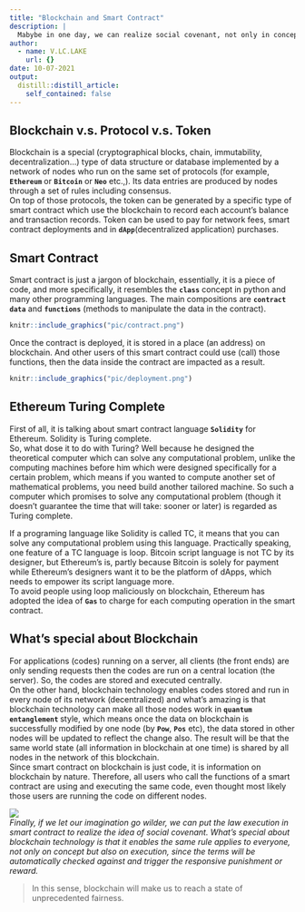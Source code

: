 ```yaml
---
title: "Blockchain and Smart Contract"
description: |
  Mabybe in one day, we can realize social covenant, not only in concept but also in execution, to reach a state of unprecedented fairness in human history.
author:
  - name: V.LC.LAKE
    url: {}
date: 10-07-2021
output:
  distill::distill_article:
    self_contained: false
---
```

## Blockchain v.s. Protocol v.s. Token  

Blockchain is a special (cryptographical blocks, chain, immutability, decentralization…) type of data structure or database implemented by a network of nodes who run on the same set of protocols (for example, **`Ethereum` **or **`Bitcoin`** or **`Neo`** etc.,). Its data entries are produced by nodes through a set of rules including consensus.    
On top of those protocols, the token can be generated by a specific type of smart contract which use the blockchain to record each account’s balance and transaction records. Token can be used to pay for network fees, smart contract deployments and in **`dApp`**(decentralized application) purchases.   

## Smart Contract  

Smart contract is just a jargon of blockchain, essentially, it is a piece of code, and more specifically, it resembles the **`class`** concept in python and many other programming languages. The main compositions are **`contract data`** and **`functions`** (methods to manipulate the data in the contract).  

```r
knitr::include_graphics("pic/contract.png")
```

Once the contract is deployed, it is stored in a place (an address) on blockchain. And other users of this smart contract could use (call) those functions, then the data inside the contract are impacted as a result.     

```r
knitr::include_graphics("pic/deployment.png")

```

## Ethereum Turing Complete   
First of all, it is talking about smart contract language **`Solidity`** for Ethereum. Solidity is Turing complete.    
So, what dose it to do with Turing? Well because he designed the theoretical computer which can solve any computational problem, unlike the computing machines before him which were designed specifically for a certain problem, which means if you wanted to compute another set of mathematical problems, you need build another tailored machine. So such a computer which promises to solve any computational problem (though it doesn’t guarantee the time that will take: sooner or later) is regarded as Turing complete.    
 
If a programing language like Solidity is called TC, it means that you can solve any computational problem using this language. Practically speaking, one feature of a TC language is loop. Bitcoin script language is not TC by its designer, but Ethereum’s is, partly because Bitcoin is solely for payment while Ethereum’s designers want it to be the platform of dApps, which needs to empower its script language more.    
To avoid people using loop maliciously on blockchain, Ethereum has adopted the idea of **`Gas`** to charge for each computing operation in the smart contract. 


## What’s special about Blockchain

For applications (codes) running on a server, all clients (the front ends) are only sending requests then the codes are run on a central location (the server). So, the codes are stored and executed centrally.    
On the other hand, blockchain technology enables codes stored and run in every node of its network (decentralized) and what’s amazing is that blockchain technology can make all those nodes work in **`quantum entanglement` **style, which means once the data on blockchain is successfully modified by one node (by **` Pow`**, **` Pos`** etc), the data stored in other nodes will be updated to reflect the change also. The result will be that the same world state (all information in blockchain at one time) is shared by all nodes in the network of this blockchain.      
Since smart contract on blockchain is just code, it is information on blockchain by nature. Therefore, all users who call the functions of a smart contract are using and executing the same code, even thought most likely those users are running the code on different nodes.   

![](https://user-images.githubusercontent.com/7065401/52071927-c1cd7100-2562-11e9-908a-dde91ba14e59.png)     
*Finally, if we let our imagination go wilder, we can put the law execution in smart contract to realize the idea of social covenant. What’s special about blockchain technology is that it enables the same rule applies to everyone, not only on concept but also on execution, since the terms will be automatically checked against and trigger the responsive punishment or reward.*     

> In this sense, blockchain will make us to reach a state of unprecedented fairness.    



